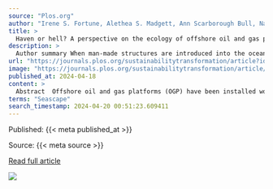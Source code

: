 ```yaml
---
source: "Plos.org"
author: "Irene S. Fortune, Alethea S. Madgett, Ann Scarborough Bull, Natalie Hicks, Milton S. Love, David M. Paterson"
title: >
  Haven or hell? A perspective on the ecology of offshore oil and gas platforms
description: >
  Author summary When man-made structures are introduced into the ocean, they swiftly become hubs for diverse marine life. Initially, simple organisms like bacteria and algae take hold, but over time, these communities evolve into complex ecosystems, fostering …
url: "https://journals.plos.org/sustainabilitytransformation/article?id=10.1371/journal.pstr.0000104"
image: "https://journals.plos.org/sustainabilitytransformation/article/figure/image?id=10.1371/journal.pstr.0000104.g009&size=inline"
published_at: 2024-04-18
content: >
  Abstract  Offshore oil and gas platforms (OGP) have been installed worldwide and initially with limited consideration given to the nature of their positive or negative long-term interactions with the… [+105532 chars]
terms: "Seascape"
search_timestamp: 2024-04-20 00:51:23.609411
---
```



Published: {{< meta published_at >}}


Source: {{< meta source >}}


[Read full article]({{< meta url >}}){target='_blank'}



![](`r rmarkdown::metadata$image[1]`)
